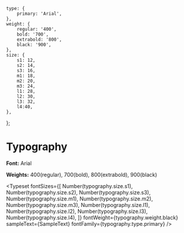 
<Meta title="Fondamentaux/Typographie" />

    type: {
        primary: 'Arial',
    },
    weight: {
        regular: '400',
        bold: '700',
        extrabold: '800',
        black: '900',
    },
    size: {
        s1: 12,
        s2: 14,
        s3: 16,
        m1: 18,
        m2: 20,
        m3: 24,
        l1: 28,
        l2: 30,
        l3: 32,
        l4:40,
    },
};


# Typography

**Font:** Arial

**Weights:** 400(regular), 700(bold), 800(extrabold), 900(black)

<Typeset
fontSizes={[
        Number(typography.size.s1),
    Number(typography.size.s2),
Number(typography.size.s3),
    Number(typography.size.m1),
    Number(typography.size.m2),
    Number(typography.size.m3),
    Number(typography.size.l1),
    Number(typography.size.l2),
    Number(typography.size.l3),
    Number(typography.size.l4),
]}
fontWeight={typography.weight.black}
sampleText={SampleText}
fontFamily={typography.type.primary}
/>